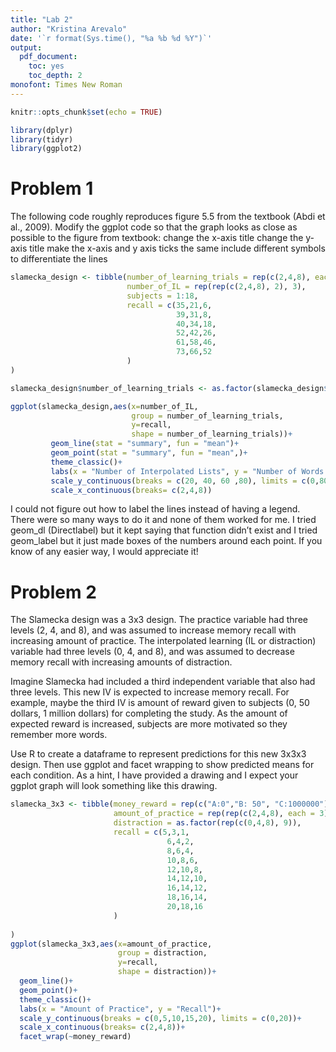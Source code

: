 ```yaml
---
title: "Lab 2"
author: "Kristina Arevalo"
date: '`r format(Sys.time(), "%a %b %d %Y")`'
output: 
  pdf_document:
    toc: yes 
    toc_depth: 2
monofont: Times New Roman
---
```



```r
knitr::opts_chunk$set(echo = TRUE)
```

```r
library(dplyr)
library(tidyr)
library(ggplot2)
```

\newpage
# Problem 1 
The following code roughly reproduces figure 5.5 from the textbook (Abdi et al., 2009). Modify the ggplot code so that the graph looks as close as possible to the figure from textbook:
  change the x-axis title
  change the y-axis title
  make the x-axis and y axis ticks the same
  include different symbols to differentiate the lines


```r
slamecka_design <- tibble(number_of_learning_trials = rep(c(2,4,8), each=6),
                          number_of_IL = rep(rep(c(2,4,8), 2), 3),
                          subjects = 1:18,
                          recall = c(35,21,6,
                                     39,31,8,
                                     40,34,18,
                                     52,42,26,
                                     61,58,46,
                                     73,66,52
                          )
)

slamecka_design$number_of_learning_trials <- as.factor(slamecka_design$number_of_learning_trials)

ggplot(slamecka_design,aes(x=number_of_IL,
                           group = number_of_learning_trials,
                           y=recall,
                           shape = number_of_learning_trials))+
         geom_line(stat = "summary", fun = "mean")+
         geom_point(stat = "summary", fun = "mean",)+
         theme_classic()+
         labs(x = "Number of Interpolated Lists", y = "Number of Words Correct")+
         scale_y_continuous(breaks = c(20, 40, 60 ,80), limits = c(0,80))+
         scale_x_continuous(breaks= c(2,4,8))


```
I could not figure out how to label the lines instead of having a legend. There were so many ways to do it and none of them worked for me. I tried geom_dl (Directlabel) but it kept saying that function didn't exist and I tried geom_label but it just made boxes of the numbers around each point. If you know of any easier way, I would appreciate it! 

# Problem 2 

The Slamecka design was a 3x3 design. The practice variable had three levels (2, 4, and 8), and was assumed to increase memory recall with increasing amount of practice. The interpolated learning (IL or distraction) variable had three levels (0, 4, and 8), and was assumed to decrease memory recall with increasing amounts of distraction.

Imagine Slamecka had included a third independent variable that also had three levels. This new IV is expected to increase memory recall. For example, maybe the third IV is amount of reward given to subjects (0, 50 dollars, 1 million dollars) for completing the study. As the amount of expected reward is increased, subjects are more motivated so they remember more words.

Use R to create a dataframe to represent predictions for this new 3x3x3 design. Then use ggplot and facet wrapping to show predicted means for each condition. As a hint, I have provided a drawing and I expect your ggplot graph will look something like this drawing.

```r
slamecka_3x3 <- tibble(money_reward = rep(c("A:0","B: 50", "C:1000000"), each = 9),
                       amount_of_practice = rep(rep(c(2,4,8), each = 3),3),
                       distraction = as.factor(rep(c(0,4,8), 9)),
                       recall = c(5,3,1,
                                   6,4,2,
                                   8,6,4,
                                   10,8,6,
                                   12,10,8,
                                   14,12,10,
                                   16,14,12,
                                   18,16,14,
                                   20,18,16
                       )
                       
)
ggplot(slamecka_3x3,aes(x=amount_of_practice,
                        group = distraction,
                        y=recall,
                        shape = distraction))+
  geom_line()+
  geom_point()+
  theme_classic()+
  labs(x = "Amount of Practice", y = "Recall")+
  scale_y_continuous(breaks = c(0,5,10,15,20), limits = c(0,20))+
  scale_x_continuous(breaks= c(2,4,8))+
  facet_wrap(~money_reward)

```
















